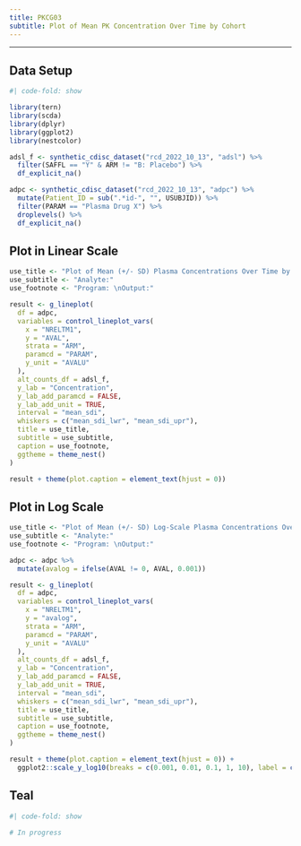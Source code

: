 ```yaml
---
title: PKCG03
subtitle: Plot of Mean PK Concentration Over Time by Cohort
---
```


------------------------------------------------------------------------

::: panel-tabset
## Data Setup

```r
#| code-fold: show

library(tern)
library(scda)
library(dplyr)
library(ggplot2)
library(nestcolor)

adsl_f <- synthetic_cdisc_dataset("rcd_2022_10_13", "adsl") %>%
  filter(SAFFL == "Y" & ARM != "B: Placebo") %>%
  df_explicit_na()

adpc <- synthetic_cdisc_dataset("rcd_2022_10_13", "adpc") %>%
  mutate(Patient_ID = sub(".*id-", "", USUBJID)) %>%
  filter(PARAM == "Plasma Drug X") %>%
  droplevels() %>%
  df_explicit_na()
```

## Plot in Linear Scale

```r
use_title <- "Plot of Mean (+/- SD) Plasma Concentrations Over Time by Treatment, \nPK Evaluable Patients"
use_subtitle <- "Analyte:"
use_footnote <- "Program: \nOutput:"

result <- g_lineplot(
  df = adpc,
  variables = control_lineplot_vars(
    x = "NRELTM1",
    y = "AVAL",
    strata = "ARM",
    paramcd = "PARAM",
    y_unit = "AVALU"
  ),
  alt_counts_df = adsl_f,
  y_lab = "Concentration",
  y_lab_add_paramcd = FALSE,
  y_lab_add_unit = TRUE,
  interval = "mean_sdi",
  whiskers = c("mean_sdi_lwr", "mean_sdi_upr"),
  title = use_title,
  subtitle = use_subtitle,
  caption = use_footnote,
  ggtheme = theme_nest()
)

result + theme(plot.caption = element_text(hjust = 0))
```

## Plot in Log Scale

```r
use_title <- "Plot of Mean (+/- SD) Log-Scale Plasma Concentrations Over Time by Treatment, \nPK Evaluable Patients"
use_subtitle <- "Analyte:"
use_footnote <- "Program: \nOutput:"

adpc <- adpc %>%
  mutate(avalog = ifelse(AVAL != 0, AVAL, 0.001))

result <- g_lineplot(
  df = adpc,
  variables = control_lineplot_vars(
    x = "NRELTM1",
    y = "avalog",
    strata = "ARM",
    paramcd = "PARAM",
    y_unit = "AVALU"
  ),
  alt_counts_df = adsl_f,
  y_lab = "Concentration",
  y_lab_add_paramcd = FALSE,
  y_lab_add_unit = TRUE,
  interval = "mean_sdi",
  whiskers = c("mean_sdi_lwr", "mean_sdi_upr"),
  title = use_title,
  subtitle = use_subtitle,
  caption = use_footnote,
  ggtheme = theme_nest()
)

result + theme(plot.caption = element_text(hjust = 0)) +
  ggplot2::scale_y_log10(breaks = c(0.001, 0.01, 0.1, 1, 10), label = c(0.001, 0.01, 0.1, 1, 10))
```

## Teal

```r
#| code-fold: show

# In progress
```
:::
